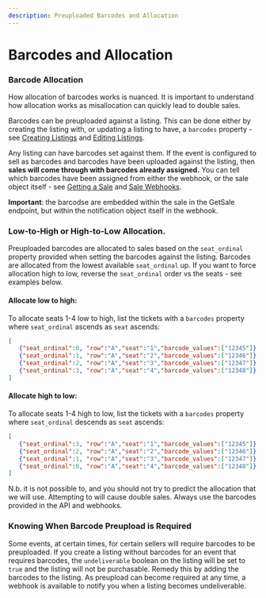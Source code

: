 ```yaml
---
description: Preuploaded Barcodes and Allocation
---
```


# Barcodes and Allocation

### Barcode Allocation

How allocation of barcodes works is nuanced. It is important to understand how allocation works as misallocation can quickly lead to double sales.

Barcodes can be preuploaded against a listing. This can be done either by creating the listing with, or updating a listing to have, a `barcodes` property - see [Creating Listings][create-listing-endpoint] and [Editing Listings][update-listing-endpoint].

[create-listing-endpoint]: /api-reference/inventory/#operation/SellerListings_CreateListingForRequestedEvent
[update-listing-endpoint]: /api-reference/inventory#operation/SellerListings_Patch

Any listing can have barcodes set against them. If the event is configured to sell as barcodes and barcodes have been uploaded against the listing, then **sales will come through with barcodes already assigned.** You can tell which barcodes have been assigned from either the webhook, or the sale object itself - see [Getting a Sale][get-sales-endpoint] and [Sale Webhooks][provisional-sale-webhook].

[get-sales-endpoint]: /api-reference/sales#operation/Sales_Get
[provisional-sale-webhook]: /api-reference/webhooks#tag/Topics/paths/provisional-sale/post

**Important**: the barcodse are embedded within the sale in the GetSale endpoint, but within the notification object itself in the webhook. 

### Low-to-High or High-to-Low Allocation.

Preuploaded barcodes are allocated to sales based on the `seat_ordinal` property provided when setting the barcodes against the listing. Barcodes are allocated from the lowest available `seat_ordinal` up. If you want to force allocation high to low, reverse the `seat_ordinal` order vs the seats - see examples below.

#### Allocate low to high:

To allocate seats 1-4 low to high, list the tickets with a `barcodes` property where `seat_ordinal` ascends as `seat` ascends:

```json
[
   {"seat_ordinal":0, "row":"A","seat":"1","barcode_values":["12345"]},
   {"seat_ordinal":1, "row":"A","seat":"2","barcode_values":["12346"]},
   {"seat_ordinal":2, "row":"A","seat":"3","barcode_values":["12347"]},
   {"seat_ordinal":3, "row":"A","seat":"4","barcode_values":["12348"]},
]
```

#### Allocate high to low:

To allocate seats 1-4 high to low, list the tickets with a `barcodes` property where `seat_ordinal` descends as `seat` ascends:

```json
[
   {"seat_ordinal":3, "row":"A","seat":"1","barcode_values":["12345"]},
   {"seat_ordinal":2, "row":"A","seat":"2","barcode_values":["12346"]},
   {"seat_ordinal":1, "row":"A","seat":"3","barcode_values":["12347"]},
   {"seat_ordinal":0, "row":"A","seat":"4","barcode_values":["12348"]},
]
```

N.b. it is not possible to, and you should not try to predict the allocation that we will use. Attempting to will cause double sales. Always use the barcodes provided in the API and webhooks.

### Knowing When Barcode Preupload is Required

Some events, at certain times, for certain sellers will require barcodes to be preuploaded. If you create a listing without barcodes for an event that requires barcodes, the `undeliverable` boolean on the listing will be set to `true` and the listing will not be purchasable. Remedy this by adding the barcodes to the listing. As preupload can become required at any time, a webhook is available to notify you when a listing becomes undeliverable. 
